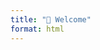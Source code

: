 ```yaml
---
title: "👋 Welcome"
format: html
---
```


<style>
.fade-in {
  animation: fadeIn 1s ease-in-out;
}
@keyframes fadeIn {
  0% { opacity: 0; transform: translateY(20px); }
  100% { opacity: 1; transform: translateY(0); }
}
.card {
  border-radius: 10px;
  transition: transform 0.3s ease, box-shadow 0.3s ease;
}
.card:hover {
  transform: scale(1.03);
  box-shadow: 0px 8px 20px rgba(0, 0, 0, 0.2);
}
</style>

<div class="container fade-in" style="max-width: 900px; margin: auto;">
  <div class="card shadow p-4">

  <h1 class="mb-3">👋 Hello, I'm Conor English</h1>
  <p>Welcome to my personal e-portfolio, built with Quarto! Explore my data science projects, resume, and learning reflections.</p>

  <ul>
    <li>📁 <strong><a href="projects/index.html">Projects</a></strong> – Real-world Python & Data projects</li>
    <li>📄 <strong><a href="resume.html">Resume</a></strong> – Education, skills, and experience</li>
    <li>🧠 <strong><a href="reflection.html">Reflection</a></strong> – Learning journey and insights</li>
  </ul>

  <hr>
  <blockquote>
    <p><em>"Success is the sum of small efforts repeated day in and day out."</em></p>
  </blockquote>

  </div>
</div>
